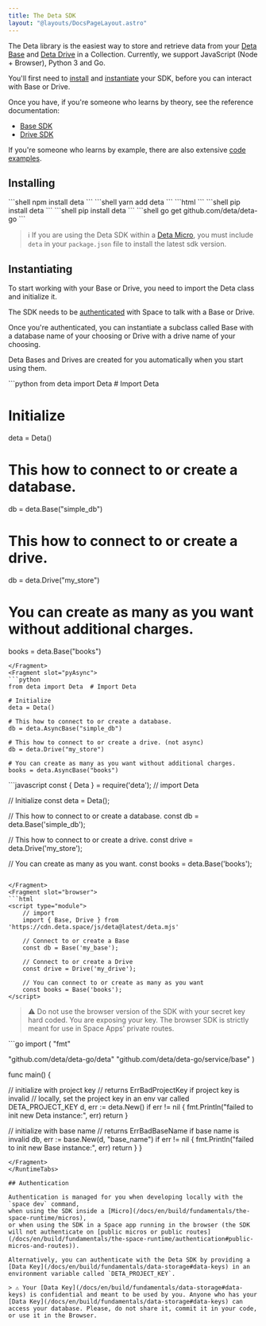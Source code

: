 ```yaml
---
title: The Deta SDK
layout: "@layouts/DocsPageLayout.astro"
---
```



The Deta library is the easiest way to store and retrieve data from your [Deta Base](./base) and [Deta Drive](./drive) in a Collection.
Currently, we support JavaScript (Node + Browser), Python 3 and Go.

You'll first need to [install](#installing) and [instantiate](#instatiating) your SDK, before you can interact with Base or Drive.

Once you have, if you're someone who learns by theory, see the reference documentation:
- [Base SDK](/docs/en/build/reference/sdk/base)
- [Drive SDK](/docs/en/build/reference/sdk/drive)

If you're someone who learns by example, there are also extensive [code examples](/docs/en/build/reference/sdk/examples).

## Installing

<LangTabs>
    <Fragment slot="js">
        <PackageManagerTabs>
            <Fragment slot="npm">
                ```shell
                npm install deta
                ```
            </Fragment>
            <Fragment slot="yarn">
                ```shell
                yarn add deta
                ```
            </Fragment>
            <Fragment slot="browser">
                ```html
                <script type="module">
                    import { Deta } from 'https://cdn.deta.space/js/deta@latest/deta.mjs';
                </script>
                ```
            </Fragment>
        </PackageManagerTabs>
    </Fragment>
    <Fragment slot="py">
        ```shell
        pip install deta
        ```
    </Fragment>
    <Fragment slot="pyAsync">
        ```shell
        pip install deta
        ```
    </Fragment>
    <Fragment slot="go">
        ```shell
        go get github.com/deta/deta-go
        ```
    </Fragment>
</LangTabs>

> ℹ️ If you are using the Deta SDK within a [Deta Micro](/docs/en/build/fundamentals/the-space-runtime/micros), you must include `deta` in your `package.json` file to install the latest sdk version.

## Instantiating

To start working with your Base or Drive, you need to import the Deta class and initialize it.

The SDK needs to be [authenticated](#authentication) with Space to talk with a Base or Drive. 

Once you're authenticated, you can instantiate a subclass called Base with a database name of your choosing or Drive with a drive name of your choosing.

Deta Bases and Drives are created for you automatically when you start using them.

<RuntimeTabs>
    <Fragment slot="py">
```python
from deta import Deta  # Import Deta

# Initialize
deta = Deta()

# This how to connect to or create a database.
db = deta.Base("simple_db")

# This how to connect to or create a drive.
db = deta.Drive("my_store")

# You can create as many as you want without additional charges.
books = deta.Base("books")
```
</Fragment>
<Fragment slot="pyAsync">
```python
from deta import Deta  # Import Deta

# Initialize
deta = Deta()

# This how to connect to or create a database.
db = deta.AsyncBase("simple_db")

# This how to connect to or create a drive. (not async)
db = deta.Drive("my_store")

# You can create as many as you want without additional charges.
books = deta.AsyncBase("books")
```
</Fragment>

<Fragment slot="node">
```javascript
const { Deta } = require('deta'); // import Deta

// Initialize
const deta = Deta();

// This how to connect to or create a database.
const db = deta.Base('simple_db');

// This how to connect to or create a drive.
const drive = deta.Drive('my_store');

// You can create as many as you want.
const books = deta.Base('books');
 
```

</Fragment>
<Fragment slot="browser">
```html
<script type="module">
    // import
    import { Base, Drive } from 'https://cdn.deta.space/js/deta@latest/deta.mjs'

    // Connect to or create a Base
    const db = Base('my_base');

    // Connect to or create a Drive
    const drive = Drive('my_drive');

    // You can connect to or create as many as you want
    const books = Base('books');
</script>
```

> ⚠️ Do not use the browser version of the SDK with your secret key hard coded. You are exposing your key. The browser SDK is strictly meant for use in Space Apps' private routes.

</Fragment>


<Fragment slot="go">
```go
import (
  "fmt"

  "github.com/deta/deta-go/deta"
  "github.com/deta/deta-go/service/base"
)

func main() {

  // initialize with project key
  // returns ErrBadProjectKey if project key is invalid
  // locally, set the project key in an env var called DETA_PROJECT_KEY
  d, err := deta.New()
  if err != nil {
    fmt.Println("failed to init new Deta instance:", err)
    return
  }

  // initialize with base name
  // returns ErrBadBaseName if base name is invalid
  db, err := base.New(d, "base_name")
  if err != nil {
    fmt.Println("failed to init new Base instance:", err)
    return
  }
}
```
</Fragment>
</RuntimeTabs>

## Authentication

Authentication is managed for you when developing locally with the `space dev` command, 
when using the SDK inside a [Micro](/docs/en/build/fundamentals/the-space-runtime/micros), 
or when using the SDK in a Space app running in the browser (the SDK will not authenticate on [public micros or public routes](/docs/en/build/fundamentals/the-space-runtime/authentication#public-micros-and-routes)).

Alternatively, you can authenticate with the Deta SDK by providing a [Data Key](/docs/en/build/fundamentals/data-storage#data-keys) in an environment variable called `DETA_PROJECT_KEY`.

> ⚠️ Your [Data Key](/docs/en/build/fundamentals/data-storage#data-keys) is confidential and meant to be used by you. Anyone who has your [Data Key](/docs/en/build/fundamentals/data-storage#data-keys) can access your database. Please, do not share it, commit it in your code, or use it in the Browser.
